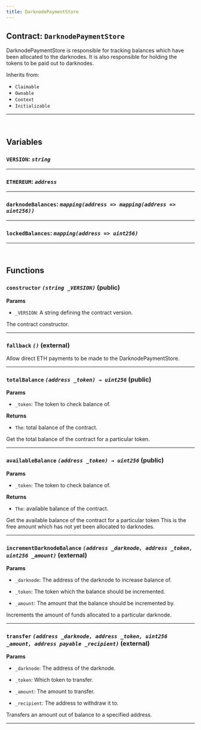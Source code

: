 ```yaml
---
title: DarknodePaymentStore
---
```



<DocTag type={DocType.Reference} />

## Contract: `DarknodePaymentStore`

DarknodePaymentStore is responsible for tracking balances which have
        been allocated to the darknodes. It is also responsible for holding
        the tokens to be paid out to darknodes.



Inherits from:

- `Claimable`
- `Ownable`
- `Context`
- `Initializable`


<hr />


<br />

## Variables


### **`VERSION`**: *`string`*







<hr />

### **`ETHEREUM`**: *`address`*







<hr />

### **`darknodeBalances`**: *`mapping(address => mapping(address => uint256))`*







<hr />

### **`lockedBalances`**: *`mapping(address => uint256)`*







<hr />



<br />

## Functions

### **`constructor`** *`(string _VERSION)`* (public)

**Params**
- `_VERSION`: A string defining the contract version.


The contract constructor.





<hr />

### **`fallback`** *`()`* (external)



Allow direct ETH payments to be made to the DarknodePaymentStore.



<hr />

### **`totalBalance`** *`(address _token) → uint256`* (public)

**Params**
- `_token`: The token to check balance of.


**Returns**
- `The`: total balance of the contract.

Get the total balance of the contract for a particular token.





<hr />

### **`availableBalance`** *`(address _token) → uint256`* (public)

**Params**
- `_token`: The token to check balance of.


**Returns**
- `The`: available balance of the contract.

Get the available balance of the contract for a particular token
        This is the free amount which has not yet been allocated to
        darknodes.





<hr />

### **`incrementDarknodeBalance`** *`(address _darknode, address _token, uint256 _amount)`* (external)

**Params**
- `_darknode`: The address of the darknode to increase balance of.

- `_token`: The token which the balance should be incremented.

- `_amount`: The amount that the balance should be incremented by.


Increments the amount of funds allocated to a particular
        darknode.





<hr />

### **`transfer`** *`(address _darknode, address _token, uint256 _amount, address payable _recipient)`* (external)

**Params**
- `_darknode`: The address of the darknode.

- `_token`: Which token to transfer.

- `_amount`: The amount to transfer.

- `_recipient`: The address to withdraw it to.


Transfers an amount out of balance to a specified address.





<hr />


